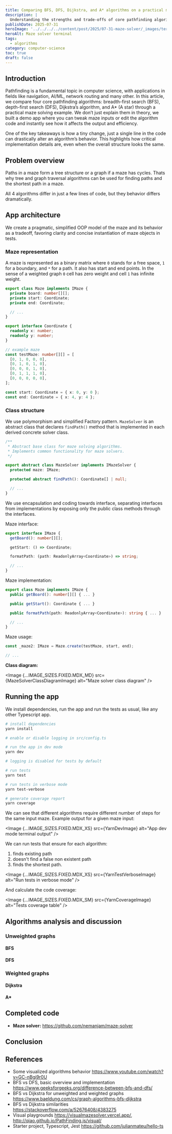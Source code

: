 ```yaml
---
title: Comparing BFS, DFS, Dijkstra, and A* algorithms on a practical maze solver example
description: |
  Understanding the strengths and trade-offs of core pathfinding algorithms through a practical maze example. Demo app included.
publishDate: 2025-07-31
heroImage: '../../../../content/post/2025/07-31-maze-solver/_images/terminal-hero-16-9.png'
heroAlt: Maze solver terminal
tags:
  - algorithms
category: computer-science
toc: true
draft: false
---
```






## Introduction

Pathfinding is a fundamental topic in computer science, with applications in fields like navigation, AI/ML, network routing and many other. In this article, we compare four core pathfinding algorithms: breadth-first search (BFS), depth-first search (DFS), Dijkstra’s algorithm, and A* (A star) through a practical maze solving example. We don’t just explain them in theory, we built a demo app where you can tweak maze inputs or edit the algorithm code and instantly see how it affects the output and efficiency.

One of the key takeaways is how a tiny change, just a single line in the code can drastically alter an algorithm’s behavior. This highlights how critical implementation details are, even when the overall structure looks the same.

## Problem overview

Paths in a maze form a tree structure or a graph if a maze has cycles. Thats why tree and graph traversal algorithms can be used for finding paths and the shortest path in a maze.

All 4 algorithms differ in just a few lines of code, but they behavior differs dramatically.

## App architecture

We create a pragmatic, simplified OOP model of the maze and its behavior as a tradeoff, favoring clarity and concise instantiation of maze objects in tests.

### Maze representation

A maze is represented as a binary matrix where `0` stands for a free space, `1` for a boundary, and `*` for a path. It also has start and end points. In the sense of a weighted graph `0` cell has zero weight and cell `1` has infinite weight.

```ts title="src/maze.ts"
export class Maze implements IMaze {
  private board: number[][];
  private start: Coordinate;
  private end: Coordinate;

  // ...
}

export interface Coordinate {
  readonly x: number;
  readonly y: number;
}

// example maze
const testMaze: number[][] = [
  [0, 1, 0, 0, 0],
  [0, 1, 0, 1, 0],
  [0, 0, 0, 1, 0],
  [0, 1, 1, 1, 0],
  [0, 0, 0, 0, 0],
];

const start: Coordinate = { x: 0, y: 0 };
const end: Coordinate = { x: 4, y: 4 };
```

### Class structure

We use polymorphism and simplified Factory pattern. `MazeSolver` is an abstract class that declares `findPath()` method that is implemented in each derived concrete solver class.

```ts title="src/solvers/maze-solver.ts"
/**
 * Abstract base class for maze solving algorithms.
 * Implements common functionality for maze solvers.
 */

export abstract class MazeSolver implements IMazeSolver {
  protected maze: IMaze;

  protected abstract findPath(): Coordinate[] | null;

  // ...
}
```

We use encapsulation and coding towards interface, separating interfaces from implementations by exposing only the public class methods through the interfaces.

Maze interface:

```ts title="src/types/maze.ts"
export interface IMaze {
  getBoard(): number[][];

  getStart: () => Coordinate;

  formatPath: (path: ReadonlyArray<Coordinate>) => string;

  // ...
}
```

Maze implementation:

```ts title="src/maze.ts"
export class Maze implements IMaze {
  public getBoard(): number[][] { ... }

  public getStart(): Coordinate { ... }

  public formatPath(path: ReadonlyArray<Coordinate>): string { ... }

  // ...
}
```

Maze usage:

```ts title="src/main.ts"
const _maze2: IMaze = Maze.create(testMaze, start, end);

// ...
```

**Class diagram:**

<Image {...IMAGE_SIZES.FIXED.MDX_MD} src={MazeSolverClassDiagramImage} alt="Maze solver class diagram" />

## Running the app

We install dependencies, run the app and run the tests as usual, like any other Typescript app.

```bash
# install dependencies
yarn install

# enable or disable logging in src/config.ts

# run the app in dev mode
yarn dev

# logging is disabled for tests by default

# run tests
yarn test

# run tests in verbose mode
yarn test-verbose

# generate coverage report
yarn coverage
```

We can see that different algorithms require different number of steps for the same input maze.  Example output for a given maze input:

<Image {...IMAGE_SIZES.FIXED.MDX_XS} src={YarnDevImage} alt="App dev mode terminal output" />

We can run tests that ensure for each algorithm:

1. finds existing path
2. doesn't find a false non existent path
3. finds the shortest path.

<Image {...IMAGE_SIZES.FIXED.MDX_XS} src={YarnTestVerboseImage} alt="Run tests in verbose mode" />

And calculate the code coverage:

<Image {...IMAGE_SIZES.FIXED.MDX_SM} src={YarnCoverageImage} alt="Tests coverage table" />

## Algorithms analysis and discussion

### Unweighted graphs

#### BFS

#### DFS

### Weighted graphs

#### Dijkstra

#### A*

## Completed code

- **Maze solver:** https://github.com/nemanjam/maze-solver

## Conclusion

## References

- Some visualized algorithms behavior https://www.youtube.com/watch?v=GC-nBgi9r0U
- BFS vs DFS, basic overview and implementation https://www.geeksforgeeks.org/difference-between-bfs-and-dfs/
- BFS vs Dijkstra for unweighted and weighted graphs https://www.baeldung.com/cs/graph-algorithms-bfs-dijkstra
- BFS vs Dijkstra similarities https://stackoverflow.com/a/52676408/4383275
- Visual playgrounds https://visualmazesolver.vercel.app/, http://qiao.github.io/PathFinding.js/visual/
- Starter project, Typescript, Jest https://github.com/julianmateu/hello-ts
